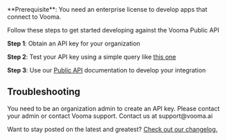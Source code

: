 <Info>
  **Prerequisite**: You need an enterprise license to develop apps that connect
  to Vooma.
</Info>

Follow these steps to get started developing against the Vooma Public API

**Step 1**: Obtain an API key for your organization

**Step 2**: Test your API key using a simple query like [this one](/api-reference/quotes/search)

**Step 3**: Use our [Public API](https://app.vooma.ai/docs) documentation to develop your integration

## Troubleshooting

<AccordionGroup>
  <Accordion title="Error: I'm seeing auth failures when I test my API key">
    You need to be an organization admin to create an API key. Please contact
    your admin or contact Vooma support.
  </Accordion>
  <Accordion title="Issue: I'm seeing auth failures when I test my API key">
    Contact us at support@vooma.ai
  </Accordion>
</AccordionGroup>

Want to stay posted on the latest and greatest? [Check out our changelog.](https://www.npmjs.com/package/mintlify?activeTab=versions)
